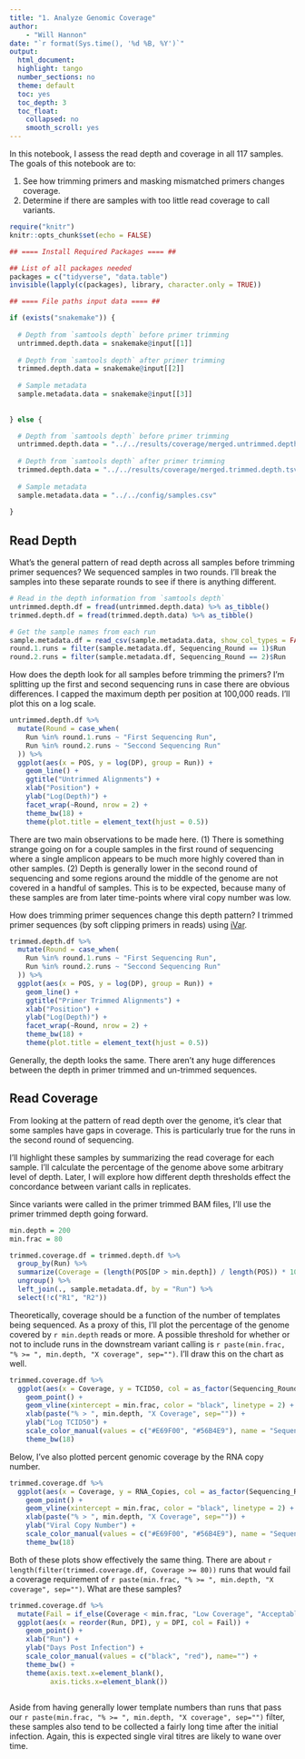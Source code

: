 ```yaml
---
title: "1. Analyze Genomic Coverage"
author:
    - "Will Hannon"
date: "`r format(Sys.time(), '%d %B, %Y')`"
output: 
  html_document:
  highlight: tango
  number_sections: no
  theme: default
  toc: yes
  toc_depth: 3
  toc_float:
    collapsed: no
    smooth_scroll: yes
---
```


In this notebook, I assess the read depth and coverage in all 117 samples. The goals of this notebook are to: 

1. See how trimming primers and masking mismatched primers changes coverage.
2. Determine if there are samples with too little read coverage to call variants. 

```r
require("knitr")
knitr::opts_chunk$set(echo = FALSE)
```

```r

## ==== Install Required Packages ==== ##

## List of all packages needed
packages = c("tidyverse", "data.table")
invisible(lapply(c(packages), library, character.only = TRUE))

```

```r

## ==== File paths input data ==== ##

if (exists("snakemake")) {
  
  # Depth from `samtools depth` before primer trimming
  untrimmed.depth.data = snakemake@input[[1]]
  
  # Depth from `samtools depth` after primer trimming
  trimmed.depth.data = snakemake@input[[2]]
  
  # Sample metadata
  sample.metadata.data = snakemake@input[[3]]
  
  
} else {

  # Depth from `samtools depth` before primer trimming
  untrimmed.depth.data = "../../results/coverage/merged.untrimmed.depth.tsv"
  
  # Depth from `samtools depth` after primer trimming
  trimmed.depth.data = "../../results/coverage/merged.trimmed.depth.tsv"
  
  # Sample metadata
  sample.metadata.data = "../../config/samples.csv"
  
}

```

## Read Depth

What's the general pattern of read depth across all samples before trimming primer sequences? We sequenced samples in two rounds. I'll break the samples into these separate rounds to see if there is anything different. 

```r

# Read in the depth information from `samtools depth`
untrimmed.depth.df = fread(untrimmed.depth.data) %>% as_tibble()
trimmed.depth.df = fread(trimmed.depth.data) %>% as_tibble()

# Get the sample names from each run
sample.metadata.df = read_csv(sample.metadata.data, show_col_types = FALSE)
round.1.runs = filter(sample.metadata.df, Sequencing_Round == 1)$Run
round.2.runs = filter(sample.metadata.df, Sequencing_Round == 2)$Run
```

How does the depth look for all samples before trimming the primers? I'm splitting up the first and second sequencing runs in case there are obvious differences. I capped the maximum depth per position at 100,000 reads. I'll plot this on a log scale. 

```r

untrimmed.depth.df %>% 
  mutate(Round = case_when(
    Run %in% round.1.runs ~ "First Sequencing Run",
    Run %in% round.2.runs ~ "Seccond Sequencing Run"
  )) %>% 
  ggplot(aes(x = POS, y = log(DP), group = Run)) +
    geom_line() + 
    ggtitle("Untrimmed Alignments") + 
    xlab("Position") + 
    ylab("Log(Depth)") +
    facet_wrap(~Round, nrow = 2) +
    theme_bw(18) + 
    theme(plot.title = element_text(hjust = 0.5))

```

There are two main observations to be made here. (1) There is something strange going on for a couple samples in the first round of sequencing where a single amplicon appears to be much more highly covered than in other samples. (2) Depth is generally lower in the second round of sequencing and some regions around the middle of the genome are not covered in a handful of samples. This is to be expected, because many of these samples are from later time-points where viral copy number was low.

How does trimming primer sequences change this depth pattern? I trimmed primer sequences (by soft clipping primers in reads) using [iVar](https://andersen-lab.github.io/ivar/html/manualpage.html). 


```r

trimmed.depth.df %>% 
  mutate(Round = case_when(
    Run %in% round.1.runs ~ "First Sequencing Run",
    Run %in% round.2.runs ~ "Seccond Sequencing Run"
  )) %>% 
  ggplot(aes(x = POS, y = log(DP), group = Run)) +
    geom_line() + 
    ggtitle("Primer Trimmed Alignments") + 
    xlab("Position") + 
    ylab("Log(Depth)") +
    facet_wrap(~Round, nrow = 2) +
    theme_bw(18) + 
    theme(plot.title = element_text(hjust = 0.5))

```

Generally, the depth looks the same. There aren't any huge differences between the depth in primer trimmed and un-trimmed sequences. 

## Read Coverage 

From looking at the pattern of read depth over the genome, it's clear that some samples have gaps in coverage. This is particularly true for the runs in the second round of sequencing. 

I'll highlight these samples by summarizing the read coverage for each sample. I'll calculate the percentage of the genome above some arbitrary level of depth. Later, I will explore how different depth thresholds effect the concordance between variant calls in replicates. 

Since variants were called in the primer trimmed BAM files, I'll use the primer trimmed depth going forward. 

```r

min.depth = 200
min.frac = 80

trimmed.coverage.df = trimmed.depth.df %>% 
  group_by(Run) %>%
  summarize(Coverage = (length(POS[DP > min.depth]) / length(POS)) * 100) %>% 
  ungroup() %>% 
  left_join(., sample.metadata.df, by = "Run") %>% 
  select(!c("R1", "R2"))

```

Theoretically, coverage should be a function of the number of templates being sequenced. As a proxy of this, I'll plot the percentage of the genome covered by `r min.depth` reads or more. A possible threshold for whether or not to include runs in the downstream variant calling is `r paste(min.frac, "% >= ", min.depth, "X coverage", sep="")`. I'll draw this on the chart as well. 

```r

trimmed.coverage.df %>% 
  ggplot(aes(x = Coverage, y = TCID50, col = as_factor(Sequencing_Round))) + 
    geom_point() + 
    geom_vline(xintercept = min.frac, color = "black", linetype = 2) +
    xlab(paste("% > ", min.depth, "X Coverage", sep="")) + 
    ylab("Log TCID50") + 
    scale_color_manual(values = c("#E69F00", "#56B4E9"), name = "Sequencing Round") + 
    theme_bw(18)

```

Below, I've also plotted percent genomic coverage by the RNA copy number. 

```r

trimmed.coverage.df %>% 
  ggplot(aes(x = Coverage, y = RNA_Copies, col = as_factor(Sequencing_Round))) + 
    geom_point() + 
    geom_vline(xintercept = min.frac, color = "black", linetype = 2) +
    xlab(paste("% > ", min.depth, "X Coverage", sep="")) + 
    ylab("Viral Copy Number") + 
    scale_color_manual(values = c("#E69F00", "#56B4E9"), name = "Sequencing Round") + 
    theme_bw(18)

```
Both of these plots show effectively the same thing. There are about `r length(filter(trimmed.coverage.df, Coverage >= 80))` runs that would fail a coverage requirement of `r paste(min.frac, "% >= ", min.depth, "X coverage", sep="")`. What are these samples? 

```r

trimmed.coverage.df %>% 
  mutate(Fail = if_else(Coverage < min.frac, "Low Coverage", "Acceptable Coverage")) %>% 
  ggplot(aes(x = reorder(Run, DPI), y = DPI, col = Fail)) +
    geom_point() + 
    xlab("Run") + 
    ylab("Days Post Infection") +
    scale_color_manual(values = c("black", "red"), name="") + 
    theme_bw() +
    theme(axis.text.x=element_blank(),
          axis.ticks.x=element_blank()) 
      

```

Aside from having generally lower template numbers than runs that pass our `r paste(min.frac, "% >= ", min.depth, "X coverage", sep="")` filter, these samples also tend to be collected a fairly long time after the initial infection. Again, this is expected single viral titres are likely to wane over time. 


